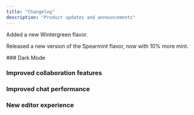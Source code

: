 ```yaml
---
title: "Changelog"
description: "Product updates and announcements"
---
```

<Update label="August 2025" description="v0.5">
  Added a new Wintergreen flavor.

  Released a new version of the Spearmint flavor, now with 10% more mint.
</Update>

<Update label="June 2025" description="v0.4">
  ### Dark Mode

  ### Improved collaboration features

  ### Improved chat performance

  ### New editor experience

</Update>
